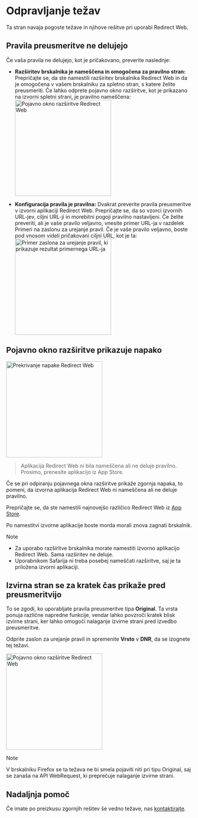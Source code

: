 
# Odpravljanje težav

Ta stran navaja pogoste težave in njihove rešitve pri uporabi Redirect Web.

<TOCInline toc={toc} />

## Pravila preusmeritve ne delujejo

Če vaša pravila ne delujejo, kot je pričakovano, preverite naslednje:

- **Razširitev brskalnika je nameščena in omogočena za pravilno stran:** Prepričajte se, da ste namestili razširitev brskalnika Redirect Web in da je omogočena v vašem brskalniku za spletno stran, s katere želite preusmeriti. Če lahko odprete pojavno okno razširitve, kot je prikazano na izvorni spletni strani, je pravilno nameščena:
    <Image src={ExtensionPopup} alt="Pojavno okno razširitve Redirect Web" width="260" hasShadow/>

- **Konfiguracija pravila je pravilna:** Dvakrat preverite pravila preusmeritve v izvorni aplikaciji Redirect Web. Prepričajte se, da so vzorci izvornih URL-jev, ciljni URL-ji in morebitni pogoji pravilno nastavljeni. Če želite preveriti, ali je vaše pravilo veljavno, vnesite primer URL-ja v razdelek Primeri na zaslonu za urejanje pravil. Če je vaše pravilo veljavno, boste pod vnosom videli pričakovani ciljni URL, kot je ta:
    <Image src={RuleEditExampleResult} alt="Primer zaslona za urejanje pravil, ki prikazuje rezultat primernega URL-ja" width="260" hasShadow/>

## Pojavno okno razširitve prikazuje napako

<Image src={ErrorOverlay} alt="Prekrivanje napake Redirect Web" width="260" hasShadow hasRoundedCorners/>

> Aplikacija Redirect Web ni bila nameščena ali ne deluje pravilno.
> Prosimo, prenesite aplikacijo iz App Store.

Če se pri odpiranju pojavnega okna razširitve prikaže zgornja napaka, to pomeni, da izvorna aplikacija Redirect Web ni nameščena ali ne deluje pravilno.

Prepričajte se, da ste namestili najnovejšo različico Redirect Web iz [App Store](https://apps.apple.com/app/id1571283503).

Po namestitvi izvorne aplikacije boste morda morali znova zagnati brskalnik.

> [!NOTE]
> * Za uporabo razširitve brskalnika morate namestiti izvorno aplikacijo Redirect Web. Sama razširitev ne deluje.
> * Uporabnikom Safarija ni treba posebej nameščati razširitve, saj je ta priložena izvorni aplikaciji.

## Izvirna stran se za kratek čas prikaže pred preusmeritvijo

To se zgodi, ko uporabljate pravila preusmeritve tipa **Original**. Ta vrsta ponuja različne napredne funkcije, vendar lahko povzroči kratek blisk izvirne strani, ker lahko omogoči nalaganje izvirne strani pred izvedbo preusmeritve.

Odprite zaslon za urejanje pravil in spremenite **Vrsto** v **DNR**, da se izognete tej težavi.

<Image src={EditRuleDnr} alt="Pojavno okno razširitve Redirect Web" height="260" hasShadow hasRoundedCorners/>

> [!NOTE]
> V brskalniku Firefox se ta težava ne bi smela pojaviti niti pri tipu Original, saj se zanaša na API WebRequest, ki preprečuje nalaganje izvirne strani.

## Nadaljnja pomoč

Če imate po preizkusu zgornjih rešitev še vedno težave, nas [kontaktirajte](/contact-us).
